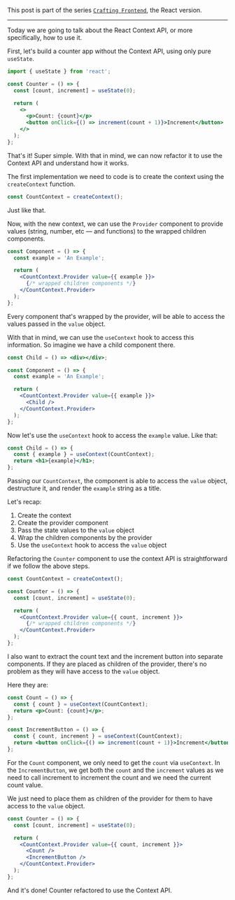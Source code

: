 This post is part of the series [`Crafting Frontend`](/series/crafting-frontend), the React version.

---

Today we are going to talk about the React Context API, or more specifically, how to use it.

First, let's build a counter app without the Context API, using only pure `useState`.

```jsx
import { useState } from 'react';

const Counter = () => {
  const [count, increment] = useState(0);

  return (
    <>
      <p>Count: {count}</p>
      <button onClick={() => increment(count + 1)}>Increment</button>
    </>
  );
};
```

That's it! Super simple. With that in mind, we can now refactor it to use the Context API and understand how it works.

The first implementation we need to code is to create the context using the `createContext` function.

```jsx
const CountContext = createContext();
```

Just like that.

Now, with the new context, we can use the `Provider` component to provide values (string, number, etc — and functions) to the wrapped children components.

```jsx
const Component = () => {
  const example = 'An Example';

  return (
    <CountContext.Provider value={{ example }}>
      {/* wrapped children components */}
    </CountContext.Provider>
  );
};
```

Every component that's wrapped by the provider, will be able to access the values passed in the `value` object.

With that in mind, we can use the `useContext` hook to access this information. So imagine we have a child component there.

```jsx
const Child = () => <div></div>;

const Component = () => {
  const example = 'An Example';

  return (
    <CountContext.Provider value={{ example }}>
      <Child />
    </CountContext.Provider>
  );
};
```

Now let's use the `useContext` hook to access the `example` value. Like that:

```jsx
const Child = () => {
  const { example } = useContext(CountContext);
  return <h1>{example}</h1>;
};
```

Passing our `CountContext`, the component is able to access the `value` object, destructure it, and render the `example` string as a title.

Let's recap:

1. Create the context
2. Create the provider component
3. Pass the state values to the `value` object
4. Wrap the children components by the provider
5. Use the `useContext` hook to access the `value` object

Refactoring the `Counter` component to use the context API is straightforward if we follow the above steps.

```jsx
const CountContext = createContext();

const Counter = () => {
  const [count, increment] = useState(0);

  return (
    <CountContext.Provider value={{ count, increment }}>
      {/* wrapped children components */}
    </CountContext.Provider>
  );
};
```

I also want to extract the count text and the increment button into separate components. If they are placed as children of the provider, there's no problem as they will have access to the `value` object.

Here they are:

```jsx
const Count = () => {
  const { count } = useContext(CountContext);
  return <p>Count: {count}</p>;
};

const IncrementButton = () => {
  const { count, increment } = useContext(CountContext);
  return <button onClick={() => increment(count + 1)}>Increment</button>;
};
```

For the `Count` component, we only need to get the `count` via `useContext`. In the `IncrementButton`, we get both the `count` and the `increment` values as we need to call increment to increment the count and we need the current count value.

We just need to place them as children of the provider for them to have access to the `value` object.

```jsx
const Counter = () => {
  const [count, increment] = useState(0);

  return (
    <CountContext.Provider value={{ count, increment }}>
      <Count />
      <IncrementButton />
    </CountContext.Provider>
  );
};
```

And it's done! Counter refactored to use the Context API.
